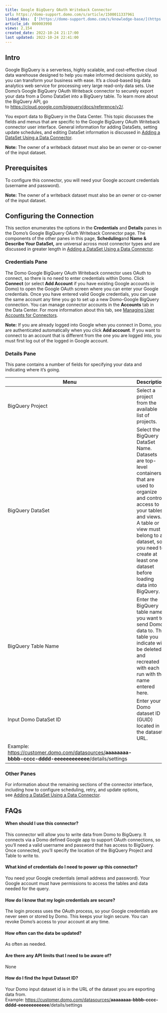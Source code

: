 ```yaml
---
title: Google BigQuery OAuth Writeback Connector
url: https://domo-support.domo.com/s/article/1500011337961
linked_kbs:  ['[https://domo-support.domo.com/s/knowledge-base/](https://domo-support.domo.com/s/knowledge-base/)', '[https://domo-support.domo.com/s/](https://domo-support.domo.com/s/)', '[https://domo-support.domo.com/s/topic/0TO5w000000ZammGAC](https://domo-support.domo.com/s/topic/0TO5w000000ZammGAC)', '[https://domo-support.domo.com/s/topic/0TO5w000000ZanLGAS](https://domo-support.domo.com/s/topic/0TO5w000000ZanLGAS)', '[https://domo-support.domo.com/s/topic/0TO5w000000ZapVGAS](https://domo-support.domo.com/s/topic/0TO5w000000ZapVGAS)', '[https://domo-support.domo.com/s/article/360042926274](https://domo-support.domo.com/s/article/360042926274)', '[https://domo-support.domo.com/s/article/360042926054](https://domo-support.domo.com/s/article/360042926054)', '[https://domo-support.domo.com/s/article/1500011337961](https://domo-support.domo.com/s/article/1500011337961)', '[https://domo-support.domo.com/s/topic/0TO5w000000ZapVGAS/writeback-connectors](https://domo-support.domo.com/s/topic/0TO5w000000ZapVGAS/writeback-connectors)', '[https://domo-support.domo.com/s/article/360043429933](https://domo-support.domo.com/s/article/360043429933)', '[https://domo-support.domo.com/s/article/360043429953](https://domo-support.domo.com/s/article/360043429953)', '[https://domo-support.domo.com/s/article/360042925494](https://domo-support.domo.com/s/article/360042925494)', '[https://domo-support.domo.com/s/article/4408174643607](https://domo-support.domo.com/s/article/4408174643607)', '[https://domo-support.domo.com/s/article/360043429913](https://domo-support.domo.com/s/article/360043429913)', '[https://domo-support.domo.com/s/login/](https://domo-support.domo.com/s/login/)']
article_id: 000003998
views: 2,154
created_date: 2022-10-24 21:17:00
last updated: 2022-10-24 22:41:00
---
```




Intro
-----


Google BigQuery is a serverless, highly scalable, and cost-effective cloud data warehouse designed to help you make informed decisions quickly, so you can transform your business with ease. It's a cloud-based big data analytics web service for processing very large read-only data sets. Use Domo's Google BigQuery OAuth Writeback connector to securely export your data from a Domo DataSet into a BigQuery table. To learn more about the BigQuery API, go to <https://cloud.google.com/bigquery/docs/reference/v2/>.


You export data to BigQuery in the Data Center. This topic discusses the fields and menus that are specific to the Google BigQuery OAuth Writeback connector user interface. General information for adding DataSets, setting update schedules, and editing DataSet information is discussed in [Adding a DataSet Using a Data Connector](/s/article/360042926274 "Adding a DataSet Using a Data Connector").







**Note:** The owner of a writeback dataset must also be an owner or co-owner of the input dataset.




Prerequisites
-------------


To configure this connector, you will need your Google account credentials (username and password).







**Note:** The owner of a writeback dataset must also be an owner or co-owner of the input dataset.




Configuring the Connection
--------------------------


This section enumerates the options in the **Credentials** and **Details** panes in the Domo's Google BigQuery OAuth Writeback Connector page. The components of the other panes in this page, **Scheduling**and **Name & Describe Your DataSet,** are universal across most connector types and are discussed in greater length in [Adding a DataSet Using a Data Connector](/s/article/360042926274 "Adding a DataSet Using a Data Connector").


### Credentials Pane


The Domo Google BigQuery OAuth Writeback connector uses OAuth to connect, so there is no need to enter credentials within Domo. Click **Connect** (or select **Add Account** if you have existing Google accounts in Domo) to open the Google OAuth screen where you can enter your Google credentials. Once you have entered valid Google credentials, you can use the same account any time you go to set up a new Domo-Google BigQuery connection. You can manage connector accounts in the **Accounts** tab in the Data Center. For more information about this tab, see [Managing User Accounts for Connectors](/s/article/360042926054 "Managing User Accounts for Connectors").




 


**Note:** If you are already logged into Google when you connect in Domo, you are authenticated automatically when you click **Add account**. If you want to connect to an account that is different from the one you are logged into, you must first log out of the logged in Google account.



### Details Pane


This pane contains a number of fields for specifying your data and indicating where it's going.




| Menu | Description |
| --- | --- |
| BigQuery Project | Select a project from the available list of projects. |
| BigQuery DataSet | Select the BigQuery DataSet Name. Datasets are top-level containers that are used to organize and control access to your tables and views. A table or view must belong to a dataset, so you need to create at least one dataset before loading data into BigQuery. |
| BigQuery Table Name | Enter the BigQuery table name you want to send Domo data to. The table you indicate will be deleted and recreated with each run with the name entered here. |
| Input Domo DataSet ID | Enter your Domo dataset ID (GUID) located in the dataset URL. 
Example: <https://customer.domo.com/datasources/>**aaaaaaaa-bbbb-cccc-dddd-eeeeeeeeeeee**/details/settings |


### Other Panes


For information about the remaining sections of the connector interface, including how to configure scheduling, retry, and update options, see [Adding a DataSet Using a Data Connector](/s/article/360042926274 "Adding a DataSet Using a Data Connector").


FAQs
----


#### When should I use this connector?


This connector will allow you to write data from Domo to BigQuery. It connects via a Domo defined Google app to support OAuth connections, so you'll need a valid username and password that has access to BigQuery. Once connected, you'll specify the location of the BigQuery Project and Table to write to.


#### What kind of credentials do I need to power up this connector?


You need your Google credentials (email address and password). Your Google account must have permissions to access the tables and data needed for the query.


#### How do I know that my login credentials are secure?


The login process uses the OAuth process, so your Google credentials are never seen or stored by Domo. This keeps your login secure. You can revoke Domo's access to your account at any time.


#### How often can the data be updated?


As often as needed.


#### Are there any API limits that I need to be aware of?


None


#### How do I find the Input Dataset ID?


Your Domo input dataset id is in the URL of the dataset you are exporting data from.  
Example: <https://customer.domo.com/datasources/>**aaaaaaaa-bbbb-cccc-dddd-eeeeeeeeeeee**/details/settings

